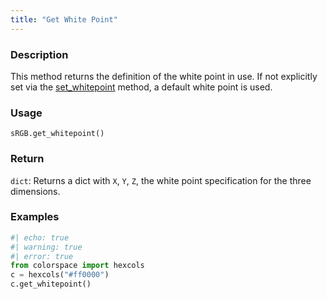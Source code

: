 ```yaml
---
title: "Get White Point"
---
```


### Description

This method returns the definition of the white point in use. If not
explicitly set via the [set_whitepoint](colorspace.colorlib.sRGB.set_whitepoint.qmd) method, a default white
point is used.

### Usage

<pre><code class='language-python'>sRGB.get_whitepoint()</code></pre>

### Return

<code>dict</code>: Returns a dict with `X`, `Y`, `Z`, the white point specification
for the three dimensions.

### Examples

```python
#| echo: true
#| warning: true
#| error: true
from colorspace import hexcols
c = hexcols("#ff0000")
c.get_whitepoint()
```



